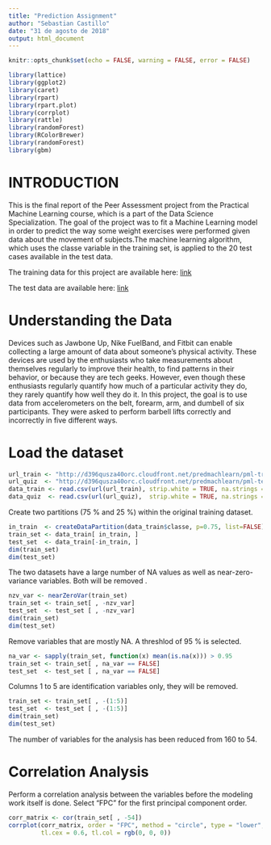 ```yaml
---
title: "Prediction Assignment"
author: "Sebastian Castillo"
date: "31 de agosto de 2018"
output: html_document
---
```


```r
knitr::opts_chunk$set(echo = FALSE, warning = FALSE, error = FALSE)
```


```r
library(lattice)
library(ggplot2)
library(caret)
library(rpart)
library(rpart.plot)
library(corrplot)
library(rattle)
library(randomForest)
library(RColorBrewer)
library(randomForest)
library(gbm)

```


# INTRODUCTION 

This is the final report of the Peer Assessment project from the Practical Machine Learning course, which is a part of the Data Science Specialization. The goal of the project was to fit a Machine Learning model in order to predict the way some weight exercises were performed given data about the movement of subjects.The machine learning algorithm, which uses the classe variable in the training set, is applied to the 20 test cases available in the test data. 

The training data for this project are available here: [link](https://d396qusza40orc.cloudfront.net/predmachlearn/pml-training.csv)

The test data are available here: [link](https://d396qusza40orc.cloudfront.net/predmachlearn/pml-testing.csv)

# Understanding the Data

Devices such as Jawbone Up, Nike FuelBand, and Fitbit can enable collecting a large amount of data about someone’s physical activity. These devices are used by the enthusiasts who take measurements about themselves regularly to improve their health, to find patterns in their behavior, or because they are tech geeks. However, even though these enthusiasts regularly quantify how much of a particular activity they do, they rarely quantify how well they do it. In this project, the goal is to use data from accelerometers on the belt, forearm, arm, and dumbell of six participants. They were asked to perform barbell lifts correctly and incorrectly in five different ways.

# Load the dataset 

```r

url_train <- "http://d396qusza40orc.cloudfront.net/predmachlearn/pml-training.csv"
url_quiz  <- "http://d396qusza40orc.cloudfront.net/predmachlearn/pml-testing.csv"
data_train <- read.csv(url(url_train), strip.white = TRUE, na.strings = c("NA",""))
data_quiz  <- read.csv(url(url_quiz),  strip.white = TRUE, na.strings = c("NA",""))

```

Create two partitions (75 % and 25 %) within the original training dataset.

```r
in_train  <- createDataPartition(data_train$classe, p=0.75, list=FALSE)
train_set <- data_train[ in_train, ]
test_set  <- data_train[-in_train, ]
dim(train_set)
dim(test_set)

```

The two datasets have a large number of NA values as well as near-zero-variance variables. Both will be removed .

```r
nzv_var <- nearZeroVar(train_set)
train_set <- train_set[ , -nzv_var]
test_set  <- test_set [ , -nzv_var]
dim(train_set)
dim(test_set)

```


Remove variables that are mostly NA. A threshlod of 95 % is selected.

```r
na_var <- sapply(train_set, function(x) mean(is.na(x))) > 0.95
train_set <- train_set[ , na_var == FALSE]
test_set  <- test_set [ , na_var == FALSE]
```

Columns 1 to 5 are identification variables only, they will be removed.

```r
train_set <- train_set[ , -(1:5)]
test_set  <- test_set [ , -(1:5)]
dim(train_set)
dim(test_set)
```

The number of variables for the analysis has been reduced from 160 to 54.

# Correlation Analysis

Perform a correlation analysis between the variables before the modeling work itself is done. Select “FPC” for the first principal component order.

```r
corr_matrix <- cor(train_set[ , -54])
corrplot(corr_matrix, order = "FPC", method = "circle", type = "lower",
         tl.cex = 0.6, tl.col = rgb(0, 0, 0))
```



